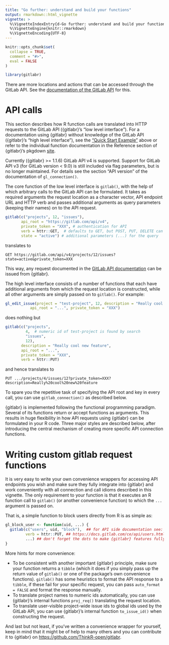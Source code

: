```yaml
---
title: "Go further: understand and build your functions"
output: rmarkdown::html_vignette
vignette: >
  %\VignetteIndexEntry{d-Go further: understand and build your functions}
  %\VignetteEngine{knitr::rmarkdown}
  %\VignetteEncoding{UTF-8}
---
```


```r
knitr::opts_chunk$set(
  collapse = TRUE,
  comment = "#>",
  eval = FALSE
)
```

```r
library(gitlabr)
```

There are more locations and actions that can be accessed through the GitLab API.
See the [documentation of the GitLab API](https://docs.gitlab.com/ce/api/) for this.

# API calls

This section describes how R function calls are translated into HTTP requests to the GitLab API ({gitlabr}'s "low level interface"). For a documentation using {gitlabr} without knowledge of the GitLab API ({gitlabr}'s "high level interface"), see the ["Quick Start Example"](#quick-start-example) above or refer to the individual function documentation in the Reference section of {gitlabr}'s pkgdown [site](https://thinkr-open.github.io/gitlabr/reference/index.html).

Currently ({gitlabr} >= 1.1.6) GitLab API v4 is supported. Support for GitLab API v3 (for GitLab version < 9.0) is still included via flag parameters, but is no longer maintained. For details see the section "API version" of the documentation of `gl_connection()`.

The core function of the low level interface is `gitlab()`, with the help of which arbitrary calls to the GitLab API can be formulated. It takes as required arguments the request location as a character vector, API endpoint URL and HTTP verb and passes additional arguments as query parameters (keeping their names) on to the API request.

```r
gitlab(c("projects", 12, "issues"), 
       api_root = "https://gitlab.com/api/v4",
       private_token = "XXX", # authentication for API
       verb = httr::GET,  # defaults to GET, but POST, PUT, DELETE can be used likewise
       state = "active") # additional parameters (...) for the query
```

translates to

```
GET https://gitlab.com/api/v4/projects/12/issues?state=active&private_token=XXX
```

This way, any request documented in the [GitLab API documentation](https://docs.gitlab.com/ce/api) can be issued from {gitlabr}.

The high level interface consists of a number of functions that each have additional arguments from which the request location is constructed, while all other arguments are simply passed on to `gitlab()`. For example:

```r
gl_edit_issue(project = "test-project", 12, description = "Really cool new feature",
           api_root = "...", private_token = "XXX")
```

does nothing but

```r
gitlab(c("projects",
         4,  # numeric id of test-project is found by search
         "issues",
         12),
       description = "Really cool new feature",
       api_root = "...",
       private_token = "XXX",
       verb = httr::PUT)
```

and hence translates to

```
PUT .../projects/4/issues/12?private_token=XXX?description=Really%20cool%20new%20feature
```

To spare you the repetitive task of specifying the API root and key in every call, you can use `gitlab_connection()` as described below.

{gitlabr} is implemented following the functional programming paradigm. 
Several of its functions return or accept functions as arguments. 
This results in huge flexibility in how API requests using {gitlabr} can be formulated in your R code. 
Three major styles are described below, after introducing the central mechanism of creating more specific API connection functions.

# Writing custom gitlab request functions

It is very easy to write your own convenience wrappers for accessing API endpoints you wish and make sure they fully integrate into {gitlabr} and work conveniently with all connection and call idioms described in this vignette.
The only requirement to your function is that it executes an R function call to `gitlab()` (or another convenience function) to which the `...` argument is passed on.

That is, a simple function to block users directly from R is as simple as:
```r
gl_block_user <- function(uid, ...) {
  gitlab(c("users", uid, "block"),  ## for API side documentation see:
         verb = httr::PUT, ## https://docs.gitlab.com/ce/api/users.html#block-user
         ...) ## don't forget the dots to make {gitlabr} features fully available
}
```

More hints for more convenience:

- To be consistent with another important {gitlabr} principle, make sure your function returns a `tibble` (which it does if you simply pass up the return value of `gitlab()` or one of the package's own convenience functions). 
`gitlab()` has some heuristics to format the API response to a `tibble`, if these fail for your specific request, you can pass `auto_format = FALSE` and format the response manually.
- To translate project names to numeric ids automatically, you can use {gitlabr}'s internal functions `proj_req()` translating the request location.
- To translate user-visible project-wide issue ids to global ids used by the GitLab API, you can use {gitlabr}'s internal function `to_issue_id()` when constructing the request.

And last but not least, if you've written a convenience wrapper for yourself, keep in mind that it might be of help to many others and you can contribute it to {gitlabr} on [https://github.com/ThinkR-open/gitlabr](https://github.com/ThinkR-open/gitlabr).
